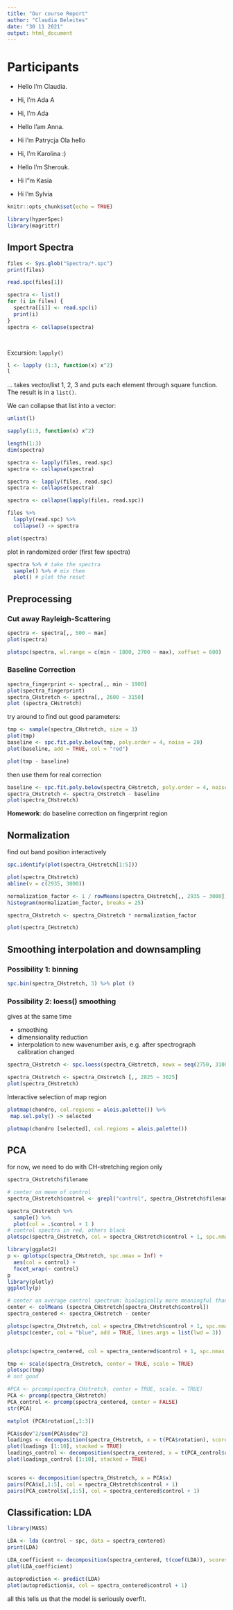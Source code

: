 ```yaml
---
title: "Our course Report"
author: "Claudia Beleites"
date: "30 11 2021"
output: html_document
---
```


# Participants

- Hello I'm Claudia.

- Hi, I'm Ada A

- Hi, I'm Ada

- Hello I'am Anna.
- Hi I'm Patrycja
Ola hello
- Hi, I'm Karolina :)
- Hello I'm Sherouk.
- Hi I"m Kasia
- Hi I'm Sylvia

```r
knitr::opts_chunk$set(echo = TRUE)

library(hyperSpec)
library(magrittr)
```

## Import Spectra

```r
files <- Sys.glob("Spectra/*.spc")
print(files)

read.spc(files[1])

spectra <- list()
for (i in files) {
  spectra[[i]] <- read.spc(i)
  print(i)
}
spectra <- collapse(spectra)




```


Excursion: `lapply()`

```r
l <- lapply (1:3, function(x) x^2) 
l
```
... takes vector/list 1, 2, 3 and puts each element through square function. The result is in a `list()`.

We can collapse that list into a vector:
```r
unlist(l)
```

```r
sapply(1:3, function(x) x^2)
```

```r
length(1:3)
dim(spectra)
```

```r
spectra <- lapply(files, read.spc)
spectra <- collapse(spectra)
```

```r
spectra <- lapply(files, read.spc)
spectra <- collapse(spectra)
```

```r
spectra <- collapse(lapply(files, read.spc))

files %>% 
  lapply(read.spc) %>%
  collapse() -> spectra
```


```r
plot(spectra)
```


plot in randomized order (first few spectra)

```r
spectra %>% # take the spectra
  sample() %>% # mix them
  plot() # plot the resut
```

## Preprocessing

### Cut away Rayleigh-Scattering

```r
spectra <- spectra[,, 500 ~ max]
plot(spectra)
```

```r
plotspc(spectra, wl.range = c(min ~ 1800, 2700 ~ max), xoffset = 600)
```

### Baseline Correction

```r
spectra_fingerprint <- spectra[,, min ~ 1900]
plot(spectra_fingerprint)
spectra_CHstretch <- spectra[,, 2600 ~ 3150]
plot (spectra_CHstretch)

```

try around to find out good parameters:
```r
tmp <- sample(spectra_CHstretch, size = 3)
plot(tmp)
baseline <- spc.fit.poly.below(tmp, poly.order = 4, noise = 20)
plot(baseline, add = TRUE, col = "red")

plot(tmp - baseline)
```

then use them for real correction
```r
baseline <- spc.fit.poly.below(spectra_CHstretch, poly.order = 4, noise = 20)
spectra_CHstretch <- spectra_CHstretch - baseline
plot(spectra_CHstretch)
```

**Homework**: do baseline correction on fingerprint region

## Normalization

find out band position interactively
```r
spc.identify(plot(spectra_CHstretch[1:5]))
```


```r
plot(spectra_CHstretch)
abline(v = c(2935, 3000))

normalization_factor <- 1 / rowMeans(spectra_CHstretch[,, 2935 ~ 3000])[[]]
histogram(normalization_factor, breaks = 25)

spectra_CHstretch <- spectra_CHstretch * normalization_factor

plot(spectra_CHstretch)
```


## Smoothing interpolation and downsampling

### Possibility 1: binning
```r
spc.bin(spectra_CHstretch, 3) %>% plot ()
```

### Possibility 2: loess() smoothing

gives at the same time

- smoothing
- dimensionality reduction
- interpolation to new wavenumber axis, e.g. after spectrograph calibration changed

```r
spectra_CHstretch <- spc.loess(spectra_CHstretch, newx = seq(2750, 3100, by = 4), enp.target = 50)

spectra_CHstretch <- spectra_CHstretch [,, 2825 ~ 3025]
plot(spectra_CHstretch)
```

Interactive selection of map region
```r
plotmap(chondro, col.regions = alois.palette()) %>%
 map.sel.poly() -> selected

plotmap(chondro [selected], col.regions = alois.palette())
```

## PCA

for now, we need to do with CH-stretching region only

```r
spectra_CHstretch$filename

# center on mean of control
spectra_CHstretch$control <- grepl("control", spectra_CHstretch$filename)

spectra_CHstretch %>%
  sample() %>%
  plot(col = .$control + 1 )
# control spectra in red, others black
plotspc(spectra_CHstretch, col = spectra_CHstretch$control + 1, spc.nmax = Inf)

library(ggplot2)
p <- qplotspc(spectra_CHstretch, spc.nmax = Inf) + 
  aes(col = control) + 
  facet_wrap(~ control)
p
library(plotly)
ggplotly(p)

# center on average control spectrum: biologically more meaningful than average spectrum of all data
center <- colMeans (spectra_CHstretch[spectra_CHstretch$control])
spectra_centered <- spectra_CHstretch - center

plotspc(spectra_CHstretch, col = spectra_CHstretch$control + 1, spc.nmax = Inf)
plotspc(center, col = "blue", add = TRUE, lines.args = list(lwd = 3))


plotspc(spectra_centered, col = spectra_centered$control + 1, spc.nmax = Inf)

tmp <- scale(spectra_CHstretch, center = TRUE, scale = TRUE)
plotspc(tmp)
# not good

#PCA <- prcomp(spectra_CHstretch, center = TRUE, scale. = TRUE)
PCA <- prcomp(spectra_CHstretch)
PCA_control <- prcomp(spectra_centered, center = FALSE)
str(PCA)

matplot (PCA$rotation[,1:3])

PCA$sdev^2/sum(PCA$sdev^2)
loadings <- decomposition(spectra_CHstretch, x = t(PCA$rotation), scores = FALSE)
plot(loadings [1:10], stacked = TRUE)
loadings_control <- decomposition(spectra_centered, x = t(PCA_control$rotation), scores = FALSE)
plot(loadings_control [1:10], stacked = TRUE)


scores <- decomposition(spectra_CHstretch, x = PCA$x)
pairs(PCA$x[,1:5], col = spectra_CHstretch$control + 1)
pairs(PCA_control$x[,1:5], col = spectra_centered$control + 1)

```


## Classification: LDA

```r
library(MASS)

LDA <- lda (control ~ spc, data = spectra_centered)
print(LDA)

LDA_coefficient <- decomposition(spectra_centered, t(coef(LDA)), scores = FALSE)
plot(LDA_coefficient)

autoprediction <- predict(LDA)
plot(autoprediction$x, col = spectra_centered$control + 1)
```

all this tells us that the model is seriously overfit.

